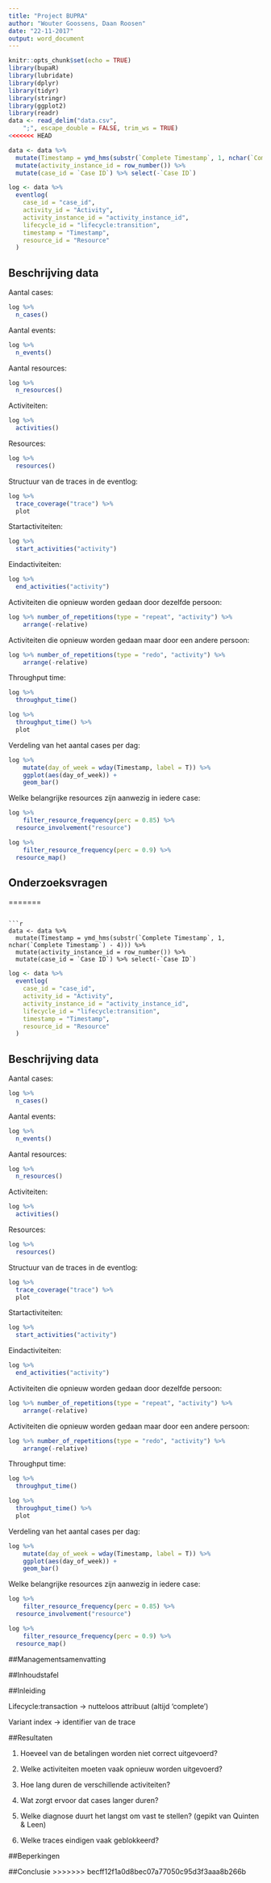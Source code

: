 ```yaml
---
title: "Project BUPRA"
author: "Wouter Goossens, Daan Roosen"
date: "22-11-2017"
output: word_document
---
```


```r
knitr::opts_chunk$set(echo = TRUE)
library(bupaR)
library(lubridate)
library(dplyr)
library(tidyr)
library(stringr)
library(ggplot2)
library(readr)
data <- read_delim("data.csv", 
    ";", escape_double = FALSE, trim_ws = TRUE)
<<<<<<< HEAD
```

```r
data <- data %>%
  mutate(Timestamp = ymd_hms(substr(`Complete Timestamp`, 1, nchar(`Complete Timestamp`) - 4))) %>%
  mutate(activity_instance_id = row_number()) %>%
  mutate(case_id = `Case ID`) %>% select(-`Case ID`)
```

```r
log <- data %>%
  eventlog(
    case_id = "case_id",
    activity_id = "Activity",
    activity_instance_id = "activity_instance_id",
    lifecycle_id = "lifecycle:transition",
    timestamp = "Timestamp",
    resource_id = "Resource"
  )
```

## Beschrijving data

Aantal cases:

```r
log %>%
  n_cases()
```

Aantal events:

```r
log %>%
  n_events()
```

Aantal resources:

```r
log %>%
  n_resources()
```

Activiteiten:

```r
log %>%
  activities()
```

Resources:

```r
log %>%
  resources()
```

Structuur van de traces in de eventlog:

```r
log %>%
  trace_coverage("trace") %>%
  plot
```

Startactiviteiten:

```r
log %>%
  start_activities("activity")
```

Eindactiviteiten:

```r
log %>%
  end_activities("activity")
```

Activiteiten die opnieuw worden gedaan door dezelfde persoon:

```r
log %>% number_of_repetitions(type = "repeat", "activity") %>%
	arrange(-relative)
```


Activiteiten die opnieuw worden gedaan maar door een andere persoon:

```r
log %>% number_of_repetitions(type = "redo", "activity") %>%
	arrange(-relative)
```

Throughput time:

```r
log %>%
  throughput_time()
```

```r
log %>%
  throughput_time() %>%
  plot
```

Verdeling van het aantal cases per dag:

```r
log %>%
	mutate(day_of_week = wday(Timestamp, label = T)) %>%
	ggplot(aes(day_of_week)) +
	geom_bar()
```

Welke belangrijke resources zijn aanwezig in iedere case:

```r
log %>%
	filter_resource_frequency(perc = 0.85) %>%
  resource_involvement("resource")
```

```r
log %>%
	filter_resource_frequency(perc = 0.9) %>%
  resource_map()
```


## Onderzoeksvragen



=======
```

```r
data <- data %>%
  mutate(Timestamp = ymd_hms(substr(`Complete Timestamp`, 1, nchar(`Complete Timestamp`) - 4))) %>%
  mutate(activity_instance_id = row_number()) %>%
  mutate(case_id = `Case ID`) %>% select(-`Case ID`)
```

```r
log <- data %>%
  eventlog(
    case_id = "case_id",
    activity_id = "Activity",
    activity_instance_id = "activity_instance_id",
    lifecycle_id = "lifecycle:transition",
    timestamp = "Timestamp",
    resource_id = "Resource"
  )
```

## Beschrijving data

Aantal cases:

```r
log %>%
  n_cases()
```

Aantal events:

```r
log %>%
  n_events()
```

Aantal resources:

```r
log %>%
  n_resources()
```

Activiteiten:

```r
log %>%
  activities()
```

Resources:

```r
log %>%
  resources()
```

Structuur van de traces in de eventlog:

```r
log %>%
  trace_coverage("trace") %>%
  plot
```

Startactiviteiten:

```r
log %>%
  start_activities("activity")
```

Eindactiviteiten:

```r
log %>%
  end_activities("activity")
```

Activiteiten die opnieuw worden gedaan door dezelfde persoon:

```r
log %>% number_of_repetitions(type = "repeat", "activity") %>%
	arrange(-relative)
```


Activiteiten die opnieuw worden gedaan maar door een andere persoon:

```r
log %>% number_of_repetitions(type = "redo", "activity") %>%
	arrange(-relative)
```

Throughput time:

```r
log %>%
  throughput_time()
```

```r
log %>%
  throughput_time() %>%
  plot
```

Verdeling van het aantal cases per dag:

```r
log %>%
	mutate(day_of_week = wday(Timestamp, label = T)) %>%
	ggplot(aes(day_of_week)) +
	geom_bar()
```

Welke belangrijke resources zijn aanwezig in iedere case:

```r
log %>%
	filter_resource_frequency(perc = 0.85) %>%
  resource_involvement("resource")
```

```r
log %>%
	filter_resource_frequency(perc = 0.9) %>%
  resource_map()
```

##Managementsamenvatting

##Inhoudstafel

##Inleiding

Lifecycle:transaction -> nutteloos attribuut (altijd 'complete')

Variant index -> identifier van de trace

##Resultaten

1. Hoeveel van de betalingen worden niet correct uitgevoerd?

2. Welke activiteiten moeten vaak opnieuw worden uitgevoerd?

3. Hoe lang duren de verschillende activiteiten?

4. Wat zorgt ervoor dat cases langer duren?

5. Welke diagnose duurt het langst om vast te stellen? (gepikt van Quinten & Leen)

6. Welke traces eindigen vaak geblokkeerd?

##Beperkingen

##Conclusie
>>>>>>> becff12f1a0d8bec07a77050c95d3f3aaa8b266b




















